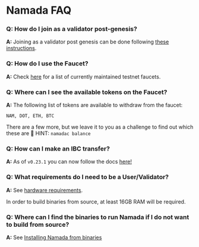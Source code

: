# Namada FAQ

### **Q: How do I join as a validator post-genesis?**

**A:** Joining as a validator post genesis can be done following [these instructions](../../operators/validators/validator-setup.mdx).

### **Q: How do I use the Faucet?**
    
**A:** Check [here](./faucet.mdx) for a list of currently maintained testnet faucets.

### **Q: Where can I see the available tokens on the Faucet?**
    
**A:** The following list of tokens are available to withdraw from the faucet:
    
`NAM, DOT, ETH, BTC`

There are a few more, but we leave it to you as a challenge to find out which these are 🤔 
HINT: `namadac balance`

### **Q: How can I make an IBC transfer?**
    
**A:** As of `v0.23.1` you can now follow the docs [here!](../../users/ibc.mdx)

### **Q: What requirements do I need to be a User/Validator?**

**A:**  See [hardware requirements](../../operators/hardware.mdx).

In order to build binaries from source, at least 16GB RAM will be required.

### **Q: Where can I find the binaries to run Namada if I do not want to build from source?**

**A:** See [Installing Namada from binaries](../../introduction/install/binaries.mdx)
